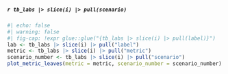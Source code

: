 ##### `r tb_labs |> slice(i) |> pull(scenario)`

```r
#| echo: false
#| warning: false
#| fig-cap: !expr glue::glue("{tb_labs |> slice(i) |> pull(label)}")
lab <- tb_labs |> slice(i) |> pull("label")
metric <- tb_labs |> slice(i) |> pull("metric")
scenario_number <- tb_labs |> slice(i) |> pull("scenario")
plot_metric_leaves(metric = metric, scenario_number = scenario_number)
```
